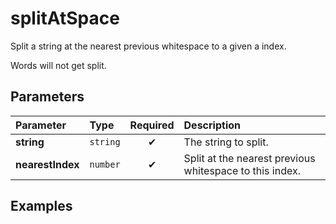 
# splitAtSpace

Split a string at the nearest previous whitespace to a given a index.

Words will not get split.

## Parameters

| Parameter        | Type     | Required | Description                                             |
| :--------------- | :------- | :------: | :------------------------------------------------------ |
| **string**       | `string` |    ✔     | The string to split.                                    |
| **nearestIndex** | `number` |    ✔     | Split at the nearest previous whitespace to this index. |

## Examples

<Example
    string="Lorem ipsum dolor sit amet, consectetur adipiscing elit. Curabitur turpis sapien, pellentesque pulvinar scelerisque sit amet, iaculis ac sem. Pellentesque lacus nisi, sagittis eget felis at, elementum accumsan tortor."
    nearestIndex={80}
/>

<Example
    string="Lorem ipsum dolor sit amet, consectetur adipiscing elit. Curabitur turpis sapien, pellentesque pulvinar scelerisque sit amet, iaculis ac sem. Pellentesque lacus nisi, sagittis eget felis at, elementum accumsan tortor."
    nearestIndex={10}
/>
